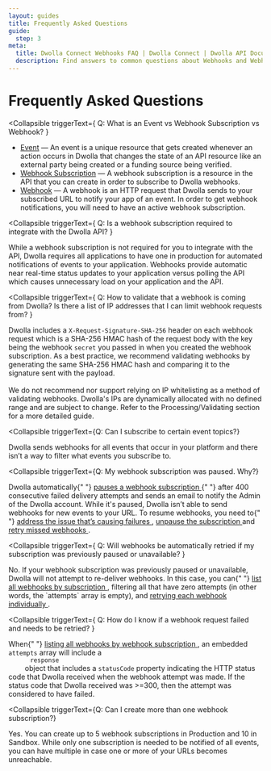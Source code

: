 ```yaml
---
layout: guides
title: Frequently Asked Questions
guide:
  step: 3
meta:
  title: Dwolla Connect Webhooks FAQ | Dwolla Connect | Dwolla API Documentation
  description: Find answers to common questions about Webhooks and Webhook subscriptions in the Dwolla Connect API.
---
```


# Frequently Asked Questions

<Collapsible
  triggerText={
    <span>Q: What is an Event vs Webhook Subscription vs Webhook?</span>
  }
>
  <ul>
    <li>
      <a href="/api-reference/events">Event</a> — An event is a unique resource
      that gets created whenever an action occurs in Dwolla that changes the
      state of an API resource like an external party being created or a funding
      source being verified.
    </li>
    <li>
      <a href="/api-reference/webhook-subscriptions">Webhook Subscription</a> —
      A webhook subscription is a resource in the API that you can create in
      order to subscribe to Dwolla webhooks.
    </li>
    <li>
      <a href="/api-reference/webhooks">Webhook</a> — A webhook is an HTTP
      request that Dwolla sends to your subscribed URL to notify your app of an
      event. In order to get webhook notifications, you will need to have an
      active webhook subscription.
    </li>
  </ul>
</Collapsible>

<Collapsible
  triggerText={
    <span>
      Q: Is a webhook subscription required to integrate with the Dwolla API?
    </span>
  }
>
  <p>
    While a webhook subscription is not required for you to integrate with the
    API, Dwolla requires all applications to have one in production for
    automated notifications of events to your application. Webhooks provide
    automatic near real-time status updates to your application versus polling
    the API which causes unnecessary load on your application and the API.
  </p>
</Collapsible>

<Collapsible
  triggerText={
    <span>
      Q: How to validate that a webhook is coming from Dwolla? Is there a list
      of IP addresses that I can limit webhook requests from?
    </span>
  }
>
  <p>
    Dwolla includes a <code>X-Request-Signature-SHA-256</code> header on each
    webhook request which is a SHA-256 HMAC hash of the request body with the
    key being the webhook <code>secret</code> you passed in when you created the
    webhook subscription. As a best practice, we recommend validating webhooks
    by generating the same SHA-256 HMAC hash and comparing it to the signature
    sent with the payload.
    <br />
    <br />
    We do not recommend nor support relying on IP whitelisting as a method of validating
    webhooks. Dwolla's IPs are dynamically allocated with no defined range and are
    subject to change. Refer to the Processing/Validating section for a more detailed
    guide.
  </p>
</Collapsible>

<Collapsible
  triggerText={<span>Q: Can I subscribe to certain event topics?</span>}
>
  <p>
    Dwolla sends webhooks for all events that occur in your platform and there
    isn’t a way to filter what events you subscribe to.
  </p>
</Collapsible>

<Collapsible
  triggerText={<span>Q: My webhook subscription was paused. Why?</span>}
>
  <p>
    Dwolla automatically{" "}
    <a href="/api-reference/connect/webhook-subscriptions#automatic-pause-of-a-webhook-subscription">
      pauses a webhook subscription
    </a>{" "}
    after 400 consecutive failed delivery attempts and sends an email to notify
    the Admin of the Dwolla account. While it's paused, Dwolla isn’t able to
    send webhooks for new events to your URL. To resume webhooks, you need to{" "}
    <a href="/api-reference/connect/webhook-subscriptions#acknowledgement-and-retries">
      address the issue that’s causing failures
    </a>
    , <a href="/api-reference/connect/webhook-subscriptions/update#update-a-webhook-subscription">
      unpause the subscription
    </a> and <a href="/api-reference/connect/webhooks/retry#retry-a-webhook">
      retry missed webhooks
    </a>.
  </p>
</Collapsible>

<Collapsible
  triggerText={
    <span>
      Q: Will webhooks be automatically retried if my subscription was
      previously paused or unavailable?
    </span>
  }
>
  <p>
    No. If your webhook subscription was previously paused or unavailable,
    Dwolla will not attempt to re-deliver webhooks. In this case, you can{" "}
    <a href="/api-reference/connect/webhook-subscriptions/list-webhooks">
      list all webhooks by subscription
    </a>
    , filtering all that have zero attempts (in other words, the `attempts` array
    is empty), and <a href="/api-reference/connect/webhooks/retry">
      retrying each webhook individually
    </a>.
  </p>
</Collapsible>

<Collapsible
  triggerText={
    <span>
      Q: How do I know if a webhook request failed and needs to be retried?
    </span>
  }
>
  <p>
    When{" "}
    <a href="/api-reference/connect/webhook-subscriptions/list-webhooks">
      listing all webhooks by webhook subscription
    </a>
    , an embedded <code>attempts</code> array will include a <code>
      response
    </code> object that includes a <code>statusCode</code> property indicating the
    HTTP status code that Dwolla received when the webhook attempt was made. If the
    status code that Dwolla received was >=300, then the attempt was considered to
    have failed.
  </p>
</Collapsible>

<Collapsible
  triggerText={<span>Q: Can I create more than one webhook subscription?</span>}
>
  <p>
    Yes. You can create up to 5 webhook subscriptions in Production and 10 in
    Sandbox. While only one subscription is needed to be notified of all events,
    you can have multiple in case one or more of your URLs becomes unreachable.
  </p>
</Collapsible>
